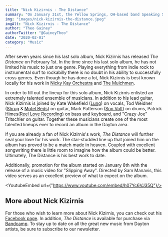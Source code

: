 ```yaml
---
title: "Nick Kizirnis - The Distance"
summary: "On January 31st, the Yellow Springs, OH-based band Speaking Suns released their newest album Terrestrial Year"
img: "images/nick-kizirnis-the-distance.jpeg"
imgAlt: "Nick Kizirnis - The Distance"
author: "Theo Gainey"
authorTwitter: "@GaineyTheo"
date: "2020-02-01"
category: "Music"
---
```


After seven years since his last solo album, Nick Kizirnis has released *The Distance* on February 1st. In the time since his last solo album, he has not limited his music to just one genre. Playing everything from indie rock to instrumental surf to rockabilly there is no doubt in his ability to successfully cross genres. Even though he has done a lot, Nick Kizirnis is best known locally for his work in [Nicky Kay Orchestra](https://www.facebook.com/NickyKayOrchestra/) and [The Mulchmen](https://www.facebook.com/mulchmen/).

In order to fill out the lineup for this solo album, Nick Kizirnis enlisted an extremely talented ensemble of musicians. In addition to his lead guitar, Nick Kizirnis is joined by Kate Wakefield ([Lung](https://www.facebook.com/lungtheband/)) on vocals, Tod Weidner ([Shrug](https://www.facebook.com/shrugd8n/) & [Motel Beds](https://www.facebook.com/motelbeds/)) on guitar, Mark Patterson ([Son Volt](https://www.facebook.com/SonVolt/)) on drums, Patrick Himes([Reel Love Recording](https://www.facebook.com/reelloverecording/)) on bass and keyboard, and "Crazy Joe” Tritschler on guitar. Together these musicians create one of the most talented lineups ever to record an album in the Dayton area.

If you are already a fan of Nick Kizirnis's work, *The Distance* will further seal your love for his work. The star-studded line up that joined him on the album has proved to be a match made in heaven. Coupled with excellent songwriting there is little room to imagine how the album could be better. Ultimately, The Distance is his best work to date.

Additionally, promotion for the album started on January 8th with the release of a music video for "Slipping Away". Directed by Sam Manavis, this video serves as an excellent preview of what to expect on the album.

<YoutubeEmbed url={"https://www.youtube.com/embed/h07Yc6VJ35Q"}/>

## More about Nick Kizirnis
For those who wish to learn more about Nick Kizirnis, you can check out his [Facebook page](https://www.facebook.com/NickKizirnis/). In addition, *The Distance* is available for purchase via [Bandcamp](https://nickkizirnis.bandcamp.com/). To stay up to date on all the great new music from Dayton artists, be sure to subscribe to our newsletter.
